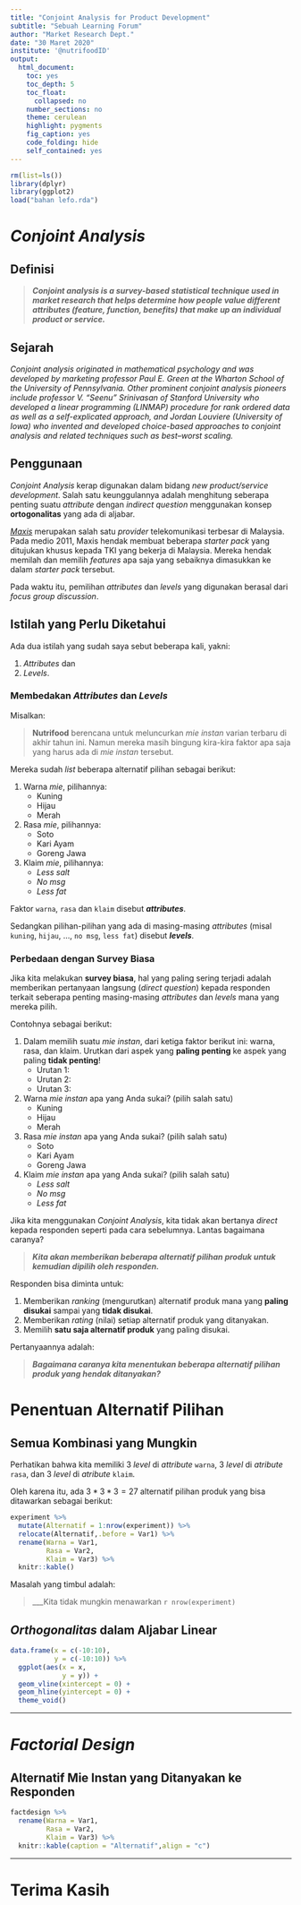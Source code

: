 ```yaml
---
title: "Conjoint Analysis for Product Development"
subtitle: "Sebuah Learning Forum"
author: "Market Research Dept."
date: "30 Maret 2020"
institute: '@nutrifoodID'
output:
  html_document:
    toc: yes
    toc_depth: 5
    toc_float:
      collapsed: no
    number_sections: no
    theme: cerulean
    highlight: pygments
    fig_caption: yes
    code_folding: hide
    self_contained: yes
---
```



```r
rm(list=ls())
library(dplyr)
library(ggplot2)
load("bahan lefo.rda")
```

# _Conjoint Analysis_

## Definisi

> ___Conjoint analysis is a survey-based statistical technique used in market research that helps determine how people value different attributes (feature, function, benefits) that make up an individual product or service.___

## Sejarah

_Conjoint analysis originated in mathematical psychology and was developed by marketing professor Paul E. Green at the Wharton School of the University of Pennsylvania. Other prominent conjoint analysis pioneers include professor V. "Seenu" Srinivasan of Stanford University who developed a linear programming (LINMAP) procedure for rank ordered data as well as a self-explicated approach, and Jordan Louviere (University of Iowa) who invented and developed choice-based approaches to conjoint analysis and related techniques such as best–worst scaling._

## Penggunaan

_Conjoint Analysis_ kerap digunakan dalam bidang _new product/service development_. Salah satu keunggulannya adalah menghitung seberapa penting suatu _attribute_ dengan _indirect question_ menggunakan konsep __ortogonalitas__ yang ada di aljabar.

[_Maxis_](https://www.maxis.com.my/en/about-maxis/) merupakan salah satu _provider_ telekomunikasi terbesar di Malaysia. Pada medio 2011, Maxis hendak membuat beberapa _starter pack_ yang ditujukan khusus kepada TKI yang bekerja di Malaysia. Mereka hendak memilah dan memilih _features_ apa saja yang sebaiknya dimasukkan ke dalam _starter pack_ tersebut.

Pada waktu itu, pemilihan _attributes_ dan _levels_ yang digunakan berasal dari _focus group discussion_.

## Istilah yang Perlu Diketahui

Ada dua istilah yang sudah saya sebut beberapa kali, yakni:

1. _Attributes_ dan
1. _Levels_.

### Membedakan _Attributes_ dan _Levels_

Misalkan:

> __Nutrifood__ berencana untuk meluncurkan _mie instan_ varian terbaru di akhir tahun ini. Namun mereka masih bingung kira-kira faktor apa saja yang harus ada di _mie instan_ tersebut.

Mereka sudah _list_ beberapa alternatif pilihan sebagai berikut:

1. Warna _mie_, pilihannya:
    - Kuning
    - Hijau
    - Merah
1. Rasa _mie_, pilihannya:
    - Soto
    - Kari Ayam
    - Goreng Jawa
1.  Klaim _mie_, pilihannya:
    - _Less salt_
    - _No msg_
    - _Less fat_

Faktor `warna`, `rasa` dan `klaim` disebut ___attributes___. 

Sedangkan pilihan-pilihan yang ada di masing-masing _attributes_ (misal `kuning`, `hijau`, ..., `no msg`, `less fat`) disebut ___levels___.

### Perbedaan dengan Survey Biasa

Jika kita melakukan __survey biasa__, hal yang paling sering terjadi adalah memberikan pertanyaan langsung (_direct question_) kepada responden terkait seberapa penting masing-masing _attributes_ dan _levels_ mana yang mereka pilih. 

Contohnya sebagai berikut:

1. Dalam memilih suatu _mie instan_, dari ketiga faktor berikut ini: warna, rasa, dan klaim. Urutkan dari aspek yang __paling penting__ ke aspek yang paling __tidak penting__!
    - Urutan 1:
    - Urutan 2:
    - Urutan 3:
1. Warna _mie instan_ apa yang Anda sukai? (pilih salah satu)
    - Kuning
    - Hijau
    - Merah
1. Rasa _mie instan_ apa yang Anda sukai? (pilih salah satu)
    - Soto
    - Kari Ayam
    - Goreng Jawa
1. Klaim _mie instan_ apa yang Anda sukai? (pilih salah satu)
    - _Less salt_
    - _No msg_
    - _Less fat_
    
Jika kita menggunakan _Conjoint Analysis_, kita tidak akan bertanya _direct_ kepada responden seperti pada cara sebelumnya. Lantas bagaimana caranya?

> ___Kita akan memberikan beberapa alternatif pilihan produk untuk kemudian dipilih oleh responden.___

Responden bisa diminta untuk:

1. Memberikan _ranking_ (mengurutkan) alternatif produk mana yang __paling disukai__ sampai yang __tidak disukai__.
1. Memberikan _rating_ (nilai) setiap alternatif produk yang ditanyakan.
1. Memilih __satu saja alternatif produk__ yang paling disukai.

Pertanyaannya adalah:

> ___Bagaimana caranya kita menentukan beberapa alternatif pilihan produk yang hendak ditanyakan?___

# Penentuan Alternatif Pilihan

## Semua Kombinasi yang Mungkin

Perhatikan bahwa kita memiliki 3 _level_ di _attribute_ `warna`, 3 _level_ di _atribute_ `rasa`, dan 3 _level_ di _atribute_ `klaim`.

Oleh karena itu, ada $3 * 3 * 3 = 27$ alternatif pilihan produk yang bisa ditawarkan sebagai berikut:

```r
experiment %>% 
  mutate(Alternatif = 1:nrow(experiment)) %>% 
  relocate(Alternatif,.before = Var1) %>% 
  rename(Warna = Var1,
         Rasa = Var2,
         Klaim = Var3) %>% 
  knitr::kable()
```

Masalah yang timbul adalah:

> ___Kita tidak mungkin menawarkan `r nrow(experiment)`

## _Orthogonalitas_ dalam Aljabar Linear



```r
data.frame(x = c(-10:10),
           y = c(-10:10)) %>% 
  ggplot(aes(x = x,
             y = y)) +
  geom_vline(xintercept = 0) +
  geom_hline(yintercept = 0) +
  theme_void()
```


---

# _Factorial Design_


## Alternatif Mie Instan yang Ditanyakan ke Responden

```r
factdesign %>% 
  rename(Warna = Var1,
         Rasa = Var2,
         Klaim = Var3) %>% 
  knitr::kable(caption = "Alternatif",align = "c")
```

---
# __Terima Kasih__
